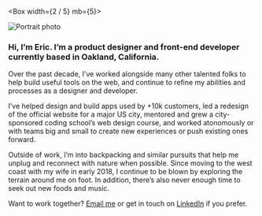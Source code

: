 
<Container>

<Box width={2 / 5} mb={5}>

![Portrait photo](../images/portrait.jpg)

</Box>

### Hi, I&rsquo;m Eric. I&rsquo;m a product designer and front-end developer currently based in Oakland, California.

Over the past decade, I&rsquo;ve worked alongside many other talented folks to help build useful tools on the web, and continue to refine my abilities and processes as a designer and developer.

I&rsquo;ve helped design and build apps used by +10k customers, led a redesign of the official website for a major US city, mentored and grew a city-sponsored coding school&rsquo;s web design course, and worked atonomously or with teams big and small to create new experiences or push existing ones forward.

Outside of work, I&rsquo;m into backpacking and similar pursuits that help me unplug and reconnect with nature when possible. Since moving to the west coast with my wife in early 2018, I continue to be blown by exploring the terrain around me on foot. In addition, there&rsquo;s also never enough time to seek out new foods and music.

Want to work together? [Email me](mailto:eric@ericrowan.com) or get in touch on [LinkedIn](https://www.linkedin.com/in/erow/) if you prefer.

</Container>
